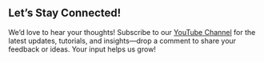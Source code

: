 
## Let’s Stay Connected!

We’d love to hear your thoughts! Subscribe to our [YouTube Channel](https://youtube.com/@volkovlabs) for the latest updates, tutorials, and insights—drop a comment to share your feedback or ideas. Your input helps us grow!

<Enterprise />

